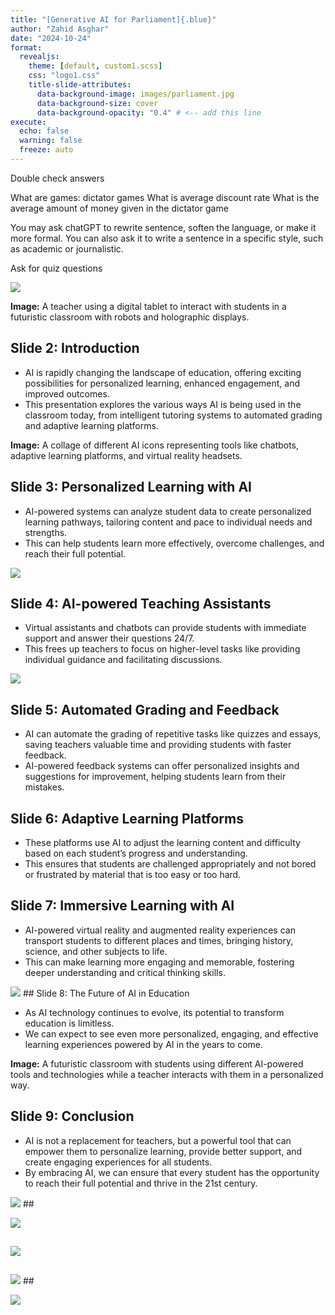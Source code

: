 ---
title: "[Generative AI for Parliament]{.blue}"
author: "Zahid Asghar"
date: "2024-10-24"
format:
  revealjs:
    theme: [default, custom1.scss]
    css: "logo1.css" 
    title-slide-attributes:
      data-background-image: images/parliament.jpg
      data-background-size: cover
      data-background-opacity: "0.4" # <-- add this line
execute:
  echo: false
  warning: false
  freeze: auto
---


Double check answers

What are games: dictator games
What is average discount rate
What is the average amount of money given in the dictator game

You may ask chatGPT to rewrite sentence, soften the language, or make it more formal. You can also ask it to write a sentence in a specific style, such as academic or journalistic.

Ask for quiz questions


![](images/ai_education.webp)

**Image:** A teacher using a digital tablet to interact with students in a futuristic classroom with robots and holographic displays.

## Slide 2: Introduction

* AI is rapidly changing the landscape of education, offering exciting possibilities for personalized learning, enhanced engagement, and improved outcomes.
* This presentation explores the various ways AI is being used in the classroom today, from intelligent tutoring systems to automated grading and adaptive learning platforms.

**Image:** A collage of different AI icons representing tools like chatbots, adaptive learning platforms, and virtual reality headsets.

## Slide 3: Personalized Learning with AI

* AI-powered systems can analyze student data to create personalized learning pathways, tailoring content and pace to individual needs and strengths.
* This can help students learn more effectively, overcome challenges, and reach their full potential.

![](images/ai_education8.webp)

## Slide 4: AI-powered Teaching Assistants

* Virtual assistants and chatbots can provide students with immediate support and answer their questions 24/7.
* This frees up teachers to focus on higher-level tasks like providing individual guidance and facilitating discussions.

![](images/ai_education12.webp)

## Slide 5: Automated Grading and Feedback

* AI can automate the grading of repetitive tasks like quizzes and essays, saving teachers valuable time and providing students with faster feedback.
* AI-powered feedback systems can offer personalized insights and suggestions for improvement, helping students learn from their mistakes.


## Slide 6: Adaptive Learning Platforms

* These platforms use AI to adjust the learning content and difficulty based on each student's progress and understanding.
* This ensures that students are challenged appropriately and not bored or frustrated by material that is too easy or too hard.

## Slide 7: Immersive Learning with AI

* AI-powered virtual reality and augmented reality experiences can transport students to different places and times, bringing history, science, and other subjects to life.
* This can make learning more engaging and memorable, fostering deeper understanding and critical thinking skills.

![](images/ai_education10.webp)
## Slide 8: The Future of AI in Education

* As AI technology continues to evolve, its potential to transform education is limitless.
* We can expect to see even more personalized, engaging, and effective learning experiences powered by AI in the years to come.

**Image:** A futuristic classroom with students using different AI-powered tools and technologies while a teacher interacts with them in a personalized way.

## Slide 9: Conclusion

* AI is not a replacement for teachers, but a powerful tool that can empower them to personalize learning, provide better support, and create engaging experiences for all students.
* By embracing AI, we can ensure that every student has the opportunity to reach their full potential and thrive in the 21st century.

![](images/blog-ai-in-education.webp)
##

![](images/ai_education11.webp)


## 

![](images/ai_education12.webp)


## 

![](images/ai_education13.webp) 
## 

![](images/ai_education14.webp) 



##


